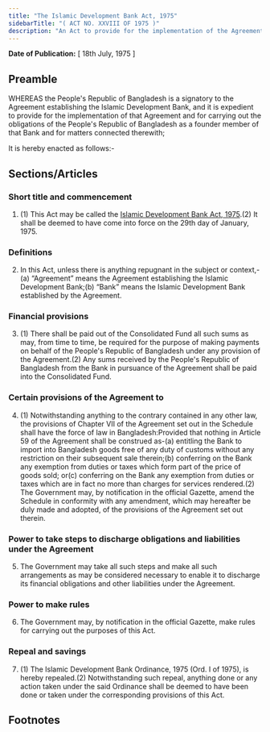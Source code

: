 ```yaml
---
title: "The Islamic Development Bank Act, 1975"
sidebarTitle: "( ACT NO. XXVIII OF 1975 )"
description: "An Act to provide for the implementation of the Agreement establishing the Islamic Development Bank."
---
```


**Date of Publication:** [ 18th July, 1975 ]

## Preamble

WHEREAS the People's Republic of Bangladesh is a signatory to the Agreement establishing the Islamic Development Bank, and it is expedient to provide for the implementation of that Agreement and for carrying out the obligations of the People's Republic of Bangladesh as a founder member of that Bank and for matters connected therewith;

It is hereby enacted as follows:-

## Sections/Articles

### Short title and commencement

1. (1) This Act may be called the [Islamic Development Bank Act, 1975](/act-494.html "Islamic Development Bank Act, 1975").(2) It shall be deemed to have come into force on the 29th day of January, 1975.

### Definitions

2. In this Act, unless there is anything repugnant in the subject or context,-(a) “Agreement” means the Agreement establishing the Islamic Development Bank;(b) “Bank” means the Islamic Development Bank established by the Agreement.

### Financial provisions

3. (1) There shall be paid out of the Consolidated Fund all such sums as may, from time to time, be required for the purpose of making payments on behalf of the People's Republic of Bangladesh under any provision of the Agreement.(2) Any sums received by the People's Republic of Bangladesh from the Bank in pursuance of the Agreement shall be paid into the Consolidated Fund.

### Certain provisions of the Agreement to

4. (1) Notwithstanding anything to the contrary contained in any other law, the provisions of Chapter VII of the Agreement set out in the Schedule shall have the force of law in Bangladesh:Provided that nothing in Article 59 of the Agreement shall be construed as-(a) entitling the Bank to import into Bangladesh goods free of any duty of customs without any restriction on their subsequent sale therein;(b) conferring on the Bank any exemption from duties or taxes which form part of the price of goods sold; or(c) conferring on the Bank any exemption from duties or taxes which are in fact no more than charges for services rendered.(2) The Government may, by notification in the official Gazette, amend the Schedule in conformity with any amendment, which may hereafter be duly made and adopted, of the provisions of the Agreement set out therein.

### Power to take steps to discharge obligations and liabilities under the Agreement

5. The Government may take all such steps and make all such arrangements as may be considered necessary to enable it to discharge its financial obligations and other liabilities under the Agreement.

### Power to make rules

6. The Government may, by notification in the official Gazette, make rules for carrying out the purposes of this Act.

### Repeal and savings

7. (1) The Islamic Development Bank Ordinance, 1975 (Ord. I of 1975), is hereby repealed.(2) Notwithstanding such repeal, anything done or any action taken under the said Ordinance shall be deemed to have been done or taken under the corresponding provisions of this Act.

## Footnotes
